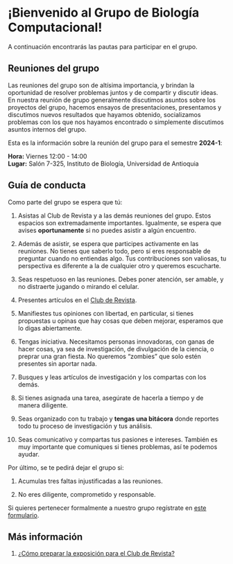 # ¡Bienvenido al Grupo de Biología Computacional!

A continuación encontrarás las pautas para participar en el grupo.

## Reuniones del grupo

Las reuniones del grupo son de altísima importancia, y brindan la
oportunidad de resolver problemas juntos y de compartir y discutir ideas.
En nuestra reunión de grupo generalmente discutimos asuntos sobre los
proyectos del grupo, hacemos ensayos de presentaciones, presentamos y
discutimos nuevos resultados que hayamos obtenido, socializamos problemas
con los que nos hayamos encontrado o simplemente discutimos asuntos internos
del grupo.

Esta es la información sobre la reunión del grupo para el semestre
**2024-1**:

**Hora:** Viernes 12:00 - 14:00\
**Lugar:** Salón 7-325, Instituto de Biología, Universidad de Antioquia

## Guía de conducta

Como parte del grupo se espera que tú:

1. Asistas al Club de Revista y a las demás reuniones del grupo. Estos
   espacios son extremadamente importantes. Igualmente, se espera que avises
   **oportunamente** si no puedes asistir a algún encuentro.

1. Además de asistir, se espera que participes activamente en las reuniones.
   No tienes que saberlo todo, pero sí eres responsable de preguntar cuando
   no entiendas algo. Tus contribuciones son valiosas, tu perspectiva es
   diferente a la de cualquier otro y queremos escucharte.

1. Seas respetuoso en las reuniones. Debes poner atención, ser amable, y no
   distraerte jugando o mirando el celular.

1. Presentes artículos en el [Club de Revista](club-de-revista.qmd).

1. Manifiestes tus opiniones con libertad, en particular, si tienes
   propuestas u opinas que hay cosas que deben mejorar, esperamos que lo
   digas abiertamente.

1. Tengas iniciativa. Necesitamos personas innovadoras, con ganas de hacer
   cosas, ya sea de investigación, de divulgación de la ciencia, o preprar
   una gran fiesta. No queremos "zombies" que solo estén presentes sin
   aportar nada.

1. Busques y leas artículos de investigación y los compartas con los demás.

1. Si tienes asignada una tarea, asegúrate de hacerla a tiempo y de manera
   diligente.

1. Seas organizado con tu trabajo y **tengas una bitácora** donde reportes
   todo tu proceso de investigación y tus análisis.

1. Seas comunicativo y compartas tus pasiones e intereses. También es muy
   importante que comuniques si tienes problemas, así te podemos ayudar.

Por último, se te pedirá dejar el grupo si:

1. Acumulas tres faltas injustificadas a las reuniones.

1. No eres diligente, comprometido y responsable.

Si quieres pertenecer formalmente a nuestro grupo regístrate en [este
formulario](https://forms.gle/CXSkembQwAVbAnC5A).

## Más información

1. [¿Cómo preparar la exposición para el Club de
   Revista?](members/instrucciones-cdr.qmd)
